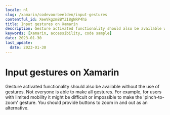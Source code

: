 ```yaml
---
locale: nl
slug: /xamarin/codevoorbeelden/input-gestures
contentful_id: XeeVkgzm8BYZI8gNRP4hS
title: Input gestures on Xamarin
description: Gesture activated functionality should also be available without the use of gestures.
keywords: [Xamarin, accessibility, code sample]
date: 2023-01-30
last_update:
  date: 2023-01-30
---
```


# Input gestures on Xamarin

Gesture activated functionality should also be available without the use of gestures. Not everyone is able to make all gestures. For example, for users with limited mobility it might be difficult or impossible to make the 'pinch-to-zoom' gesture. You should provide buttons to zoom in and out as an alternative.

<CodeSample id="input-gestures" locale="nl" platform="xamarin"/>
